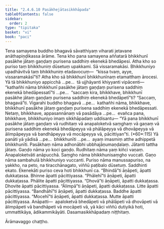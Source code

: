 ```yaml
---
title: "2.4.6.10 Pasākhejātasikkhāpada"
tableOfContents: false
sidebar:
  order: 2
type: "tipitaka"
basket: "vi"
book: "paci"
---
```



<DynamicBreadcrumb />

<Division number="1062" book="paci">

<Paragraph number="3173" book="paci">
Tena samayena buddho bhagavā sāvatthiyaṃ viharati jetavane anāthapiṇḍikassa ārāme. Tena kho pana samayena aññatarā bhikkhunī pasākhe jātaṃ gaṇḍaṃ purisena saddhiṃ ekenekā bhedāpesi. Atha kho so puriso taṃ bhikkhuniṃ dūsetuṃ upakkami. Sā vissaramakāsi. Bhikkhuniyo upadhāvitvā taṃ bhikkhuniṃ etadavocuṃ—  “kissa tvaṃ, ayye, vissaramakāsī”ti?
</Paragraph>

<Paragraph number="3174" book="paci">
Atha kho sā bhikkhunī bhikkhunīnaṃ etamatthaṃ ārocesi. Yā tā bhikkhuniyo appicchā …pe…  tā ujjhāyanti khiyyanti vipācenti—  “kathañhi nāma bhikkhunī pasākhe jātaṃ gaṇḍaṃ purisena saddhiṃ ekenekā bhedāpessatī”ti …pe…  “saccaṃ kira, bhikkhave, bhikkhunī pasākhe jātaṃ gaṇḍaṃ purisena saddhiṃ ekenekā bhedāpetī”ti? “Saccaṃ, bhagavā”ti. Vigarahi buddho bhagavā …pe…  kathañhi nāma, bhikkhave, bhikkhunī pasākhe jātaṃ gaṇḍaṃ purisena saddhiṃ ekenekā bhedāpessati. Netaṃ, bhikkhave, appasannānaṃ vā pasādāya …pe…  evañca pana, bhikkhave, bhikkhuniyo imaṃ sikkhāpadaṃ uddisantu—
</Paragraph>

</Division>
<Division number="1063" book="paci">

<Paragraph number="3175" book="paci">
<Emphasis>“Yā pana bhikkhunī pasākhe jātaṃ gaṇḍaṃ vā rudhitaṃ vā anapaloketvā saṃghaṃ vā gaṇaṃ vā purisena saddhiṃ ekenekā bhedāpeyya vā phālāpeyya vā dhovāpeyya vā ālimpāpeyya vā bandhāpeyya vā mocāpeyya vā, pācittiyan”</Emphasis>ti. (*60*:<Emphasis>115</Emphasis>)
</Paragraph>

</Division>
<Division number="1064" book="paci">

<Paragraph number="3176" book="paci">
<Emphasis>Yā panā</Emphasis>ti yā yādisā …pe…  <Emphasis>bhikkhunī</Emphasis>ti …pe…  ayaṃ imasmiṃ atthe adhippetā bhikkhunīti.
</Paragraph>

<Paragraph number="3177" book="paci">
<Emphasis>Pasākhaṃ</Emphasis> nāma adhonābhi ubbhajāṇumaṇḍalaṃ. <Emphasis>Jātan</Emphasis>ti tattha jātaṃ. <Emphasis>Gaṇḍo</Emphasis> nāma yo koci gaṇḍo. <Emphasis>Rudhitaṃ</Emphasis> nāma yaṃ kiñci vaṇaṃ. <Emphasis>Anapaloketvā</Emphasis>ti anāpucchā. <Emphasis>Saṃgho</Emphasis> nāma bhikkhunisaṃgho vuccati. <Emphasis>Gaṇo</Emphasis> nāma sambahulā bhikkhuniyo vuccanti. <Emphasis>Puriso</Emphasis> nāma manussapuriso, na yakkho, na peto, na tiracchānagato, viññū paṭibalo dūsetuṃ. <Emphasis>Saddhin</Emphasis>ti ekato. <Emphasis>Ekenekā</Emphasis>ti puriso ceva hoti bhikkhunī ca.
</Paragraph>

</Division>
<Division number="1065" book="paci">

<Paragraph number="3178" book="paci">
“Bhindā”ti āṇāpeti, āpatti dukkaṭassa. Bhinne āpatti pācittiyassa. “Phālehī”ti āṇāpeti, āpatti dukkaṭassa. Phālite āpatti pācittiyassa. “Dhovā”ti āṇāpeti, āpatti dukkaṭassa. Dhovite āpatti pācittiyassa. “Ālimpā”ti āṇāpeti, āpatti dukkaṭassa. Litte āpatti pācittiyassa. “Bandhāhī”ti āṇāpeti, āpatti dukkaṭassa. Baddhe āpatti pācittiyassa. “Mocehī”ti āṇāpeti, āpatti dukkaṭassa. Mutte āpatti pācittiyassa.
</Paragraph>

</Division>
<Division number="1066" book="paci">

<Paragraph number="3179" book="paci">
Anāpatti—  apaloketvā bhedāpeti vā phālāpeti vā dhovāpeti vā ālimpāpeti vā bandhāpeti vā mocāpeti vā, yā kāci viññū dutiyikā hoti, ummattikāya, ādikammikāyāti.

</Paragraph>
</Division>

<Paragraph number="3180" type="center" book="paci">
Dasamasikkhāpadaṃ niṭṭhitaṃ.

  
Ārāmavaggo chaṭṭho.
</Paragraph>